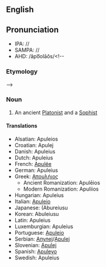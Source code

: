 {{Wikipedia}}{{Wikiquote}}
==English==
==Pronunciation==

*IPA: //
*SAMPA: //
*AHD: /ăpo͞olāŏs/<!--

=== Etymology ===-->

=== Noun ===
#An ancient [[Platonist]] and a [[Sophist]]

==== Translations ====
*Alsatian: Apuleios
*Croatian: Apulej
*Danish: Apuleius
*Dutch: Apuleius
*French: [[Apulée]]
*German: Apuleius
*Greek: [[Απουλήιος]]
**Ancient Romanization: Apulēios
**Modern Romanization: Apuliios
*Hungarian: Apuleius
*Italian: [[Apuleio]]
*Japanese: <!--[[]] -->(Abureiusu<!--)-->
*Korean: <!--[[]] (-->Abuleiusu<!--)-->
*Latin: Apuleius
*Luxemburgian: Apuleius
*Portuguese: [[Apuleio]]
*Serbian: [[Апулеј]]/[[Apulej]]
*Slovenian: [[Apulej]]
*Spanish: [[Apuleyo]]
*Swedish: Apuleius